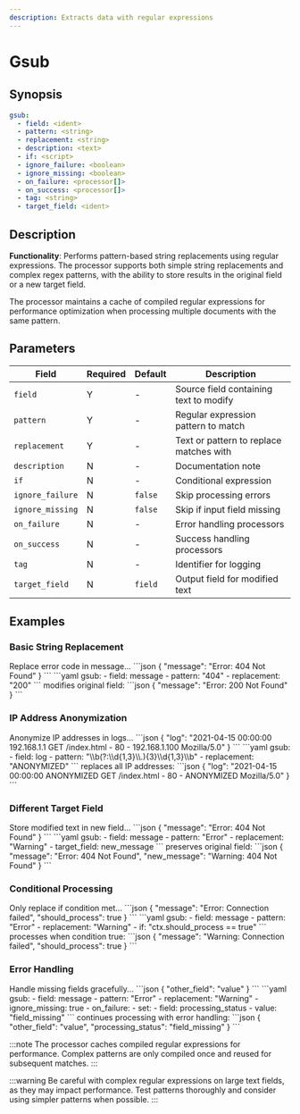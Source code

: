```yaml
---
description: Extracts data with regular expressions
---
```


# Gsub

## Synopsis

```yaml {2-4}
gsub:
  - field: <ident>
  - pattern: <string>
  - replacement: <string>
  - description: <text>
  - if: <script>
  - ignore_failure: <boolean>
  - ignore_missing: <boolean>
  - on_failure: <processor[]>
  - on_success: <processor[]>
  - tag: <string>
  - target_field: <ident>
```

## Description

**Functionality**: Performs pattern-based string replacements using regular expressions. The processor supports both simple string replacements and complex regex patterns, with the ability to store results in the original field or a new target field.

The processor maintains a cache of compiled regular expressions for performance optimization when processing multiple documents with the same pattern.

## Parameters

|Field|Required|Default|Description|
|---|---|---|---|
|`field`|Y|-|Source field containing text to modify|
|`pattern`|Y|-|Regular expression pattern to match|
|`replacement`|Y|-|Text or pattern to replace matches with|
|`description`|N|-|Documentation note|
|`if`|N|-|Conditional expression|
|`ignore_failure`|N|`false`|Skip processing errors|
|`ignore_missing`|N|`false`|Skip if input field missing|
|`on_failure`|N|-|Error handling processors|
|`on_success`|N|-|Success handling processors|
|`tag`|N|-|Identifier for logging|
|`target_field`|N|`field`|Output field for modified text|

## Examples

### Basic String Replacement

<ExampleGrid>
  <CommentCol>
    Replace error code in message...
  </CommentCol>
  <CodeCol>
    ```json
    {
      "message": "Error: 404 Not Found"
    }
    ```
    ```yaml
    gsub:
      - field: message
      - pattern: "404"
      - replacement: "200"
    ```
  </CodeCol>
  <CommentCol>
    modifies original field:
  </CommentCol>
  <CodeCol>
    ```json
    {
      "message": "Error: 200 Not Found"
    }
    ```
  </CodeCol>
</ExampleGrid>

### IP Address Anonymization

<ExampleGrid>
  <CommentCol>
    Anonymize IP addresses in logs...
  </CommentCol>
  <CodeCol>
    ```json
    {
      "log": "2021-04-15 00:00:00 192.168.1.1 GET /index.html - 80 - 192.168.1.100 Mozilla/5.0"
    }
    ```
    ```yaml
    gsub:
      - field: log
      - pattern: "\\b(?:\\d{1,3}\\.){3}\\d{1,3}\\b"
      - replacement: "ANONYMIZED"
    ```
  </CodeCol>
  <CommentCol>
    replaces all IP addresses:
  </CommentCol>
  <CodeCol>
    ```json
    {
      "log": "2021-04-15 00:00:00 ANONYMIZED GET /index.html - 80 - ANONYMIZED Mozilla/5.0"
    }
    ```
  </CodeCol>
</ExampleGrid>

### Different Target Field

<ExampleGrid>
  <CommentCol>
    Store modified text in new field...
  </CommentCol>
  <CodeCol>
    ```json
    {
      "message": "Error: 404 Not Found"
    }
    ```
    ```yaml
    gsub:
      - field: message
      - pattern: "Error"
      - replacement: "Warning"
      - target_field: new_message
    ```
  </CodeCol>
  <CommentCol>
    preserves original field:
  </CommentCol>
  <CodeCol>
    ```json
    {
      "message": "Error: 404 Not Found",
      "new_message": "Warning: 404 Not Found"
    }
    ```
  </CodeCol>
</ExampleGrid>

### Conditional Processing

<ExampleGrid>
  <CommentCol>
    Only replace if condition met...
  </CommentCol>
  <CodeCol>
    ```json
    {
      "message": "Error: Connection failed",
      "should_process": true
    }
    ```
    ```yaml
    gsub:
      - field: message
      - pattern: "Error"
      - replacement: "Warning"
      - if: "ctx.should_process == true"
    ```
  </CodeCol>
  <CommentCol>
    processes when condition true:
  </CommentCol>
  <CodeCol>
    ```json
    {
      "message": "Warning: Connection failed",
      "should_process": true
    }
    ```
  </CodeCol>
</ExampleGrid>

### Error Handling

<ExampleGrid>
  <CommentCol>
    Handle missing fields gracefully...
  </CommentCol>
  <CodeCol>
    ```json
    {
      "other_field": "value"
    }
    ```
    ```yaml
    gsub:
      - field: message
      - pattern: "Error"
      - replacement: "Warning"
      - ignore_missing: true
      - on_failure:
          - set:
              - field: processing_status
              - value: "field_missing"
    ```
  </CodeCol>
  <CommentCol>
    continues processing with error handling:
  </CommentCol>
  <CodeCol>
    ```json
    {
      "other_field": "value",
      "processing_status": "field_missing"
    }
    ```
  </CodeCol>
</ExampleGrid>

:::note
The processor caches compiled regular expressions for performance. Complex patterns are only compiled once and reused for subsequent matches.
:::

:::warning
Be careful with complex regular expressions on large text fields, as they may impact performance. Test patterns thoroughly and consider using simpler patterns when possible.
:::